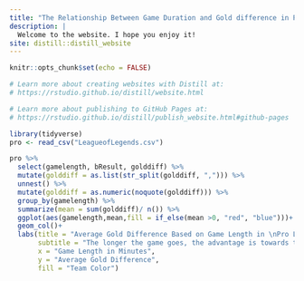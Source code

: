 ```yaml
---
title: "The Relationship Between Game Duration and Gold difference in Pro League of Legends"
description: |
  Welcome to the website. I hope you enjoy it!
site: distill::distill_website
---
```


```r
knitr::opts_chunk$set(echo = FALSE)

# Learn more about creating websites with Distill at:
# https://rstudio.github.io/distill/website.html

# Learn more about publishing to GitHub Pages at:
# https://rstudio.github.io/distill/publish_website.html#github-pages

```

```r
library(tidyverse)
pro <- read_csv("LeagueofLegends.csv")
```

```r
pro %>% 
  select(gamelength, bResult, golddiff) %>% 
  mutate(golddiff = as.list(str_split(golddiff, ","))) %>%
  unnest() %>% 
  mutate(golddiff = as.numeric(noquote(golddiff))) %>% 
  group_by(gamelength) %>% 
  summarize(mean = sum(golddiff)/ n()) %>% 
  ggplot(aes(gamelength,mean,fill = if_else(mean >0, "red", "blue")))+
  geom_col()+
  labs(title = "Average Gold Difference Based on Game Length in \nPro League of Legends Games",
       subtitle = "The longer the game goes, the advantage is towards the red team",
       x = "Game Length in Minutes",
       y = "Average Gold Difference",
       fill = "Team Color")
```

